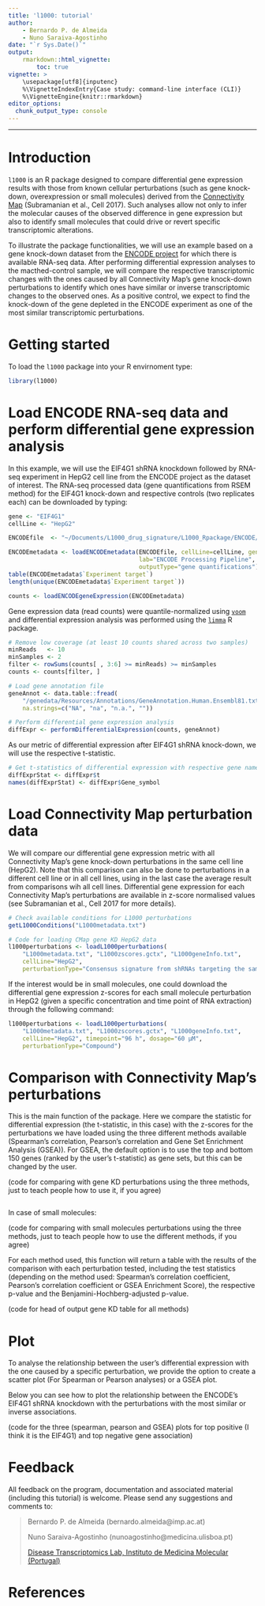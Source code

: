 ```yaml
---
title: 'l1000: tutorial'
author:
    - Bernardo P. de Almeida
    - Nuno Saraiva-Agostinho
date: "`r Sys.Date()`"
output: 
    rmarkdown::html_vignette:
        toc: true
vignette: >
    \usepackage[utf8]{inputenc}
    %\VignetteIndexEntry{Case study: command-line interface (CLI)}
    %\VignetteEngine{knitr::rmarkdown}
editor_options: 
  chunk_output_type: console
---
```


---

# Introduction

`l1000` is an R package designed to compare differential gene
expression results with those from known cellular perturbations (such as gene 
knock-down, overexpression or small molecules) derived from the 
[Connectivity Map][clue.io] (Subramanian et al., Cell 2017). Such analyses allow
not only to infer the molecular causes of the observed difference in gene
expression but also to identify small molecules that could drive or revert
specific transcriptomic alterations.

To illustrate the package functionalities, we will use an example based on a 
gene knock-down dataset from the [ENCODE project][ENCODE] for which there is 
available RNA-seq data. After performing differential expression analyses to the 
macthed-control sample, we will compare the respective transcriptomic changes 
with the ones caused by all Connectivity Map's gene knock-down perturbations to
identify which ones have similar or inverse transcriptomic changes to the 
observed ones. As a positive control, we expect to find the knock-down of the 
gene depleted in the ENCODE experiment as one of the most similar transcriptomic
perturbations.

# Getting started

To load the `l1000` package into your R envirnoment type:

```r
library(l1000)
```

# Load ENCODE RNA-seq data and perform differential gene expression analysis

In this example, we will use the EIF4G1 shRNA knockdown followed by RNA-seq experiment in HepG2 cell line from the ENCODE project as the dataset of 
interest. The RNA-seq processed data (gene quantifications from RSEM method) for
the EIF4G1 knock-down and respective controls (two replicates each) can be
downloaded by typing:

```r
gene <- "EIF4G1"
cellLine <- "HepG2"

ENCODEfile  <- "~/Documents/L1000_drug_signature/L1000_Rpackage/ENCODE/ENCODE_knockdown_controls.tsv"

ENCODEmetadata <- loadENCODEmetadata(ENCODEfile, cellLine=cellLine, gene=gene,
                                     lab="ENCODE Processing Pipeline",
                                     outputType="gene quantifications")
table(ENCODEmetadata$`Experiment target`)
length(unique(ENCODEmetadata$`Experiment target`))

counts <- loadENCODEgeneExpression(ENCODEmetadata)
```

Gene expression data (read counts) were quantile-normalized using [`voom`][voom] 
and differential expression analysis was performed using the [`limma`][limma] R
package.

```r
# Remove low coverage (at least 10 counts shared across two samples)
minReads   <- 10
minSamples <- 2
filter <- rowSums(counts[ , 3:6] >= minReads) >= minSamples
counts <- counts[filter, ]

# Load gene annotation file
geneAnnot <- data.table::fread(
    "/genedata/Resources/Annotations/GeneAnnotation.Human.Ensembl81.txt",
    na.strings=c("NA", "na", "n.a.", ""))

# Perform differential gene expression analysis
diffExpr <- performDifferentialExpression(counts, geneAnnot)
```

As our metric of differential expression after EIF4G1 shRNA knock-down, we will 
use the respective t-statistic.

```r
# Get t-statistics of differential expression with respective gene names
diffExprStat <- diffExpr$t
names(diffExprStat) <- diffExpr$Gene_symbol
```

# Load Connectivity Map perturbation data

We will compare our differential gene expression metric with all Connectivity
Map's gene knock-down perturbations in the same cell line (HepG2). Note that 
this comparison can also be done to perturbations in a different cell line or in
all cell lines, using in the last case the average result from comparisons wih 
all cell lines. Differential gene expression for each Connectivity Map's
perturbations are available in z-score normalised values (see Subramanian et 
al., Cell 2017 for more details).

```r
# Check available conditions for L1000 perturbations
getL1000Conditions("L1000metadata.txt")

# Code for loading CMap gene KD HepG2 data
l1000perturbations <- loadL1000perturbations(
    "L1000metadata.txt", "L1000zscores.gctx", "L1000geneInfo.txt",
    cellLine="HepG2",
    perturbationType="Consensus signature from shRNAs targeting the same gene")
```

If the interest would be in small molecules, one could download the differential
gene expression z-scores for each small molecule perturbation in HepG2 (given a
specific concentration and time point of RNA extraction) through the following
command:

```r
l1000perturbations <- loadL1000perturbations(
    "L1000metadata.txt", "L1000zscores.gctx", "L1000geneInfo.txt",
    cellLine="HepG2", timepoint="96 h", dosage="60 µM",
    perturbationType="Compound")
```

# Comparison with Connectivity Map's perturbations

This is the main function of the package. Here we compare the statistic for
differential expression (the t-statistic, in this case) with the z-scores for 
the perturbations we have loaded using the three different methods available
(Spearman's correlation, Pearson's correlation and Gene Set Enrichment Analysis
(GSEA)). For GSEA, the default option is to use the top and bottom 150 genes
(ranked by the user's t-statistic) as gene sets, but this can be changed by the
user.

(code for comparing with gene KD perturbations using the three methods, just to teach people how to use it, if you agree)

```r

```

In case of small molecules:

(code for comparing with small molecules perturbations using the three methods, just to teach people how to use the different methods, if you agree)

For each method used, this function will return a table with the results of the
comparison with each perturbation tested, including the test statistics 
(depending on the method used: Spearman's correlation coefficient, Pearson's
correlation coefficient or GSEA Enrichment Score), the respective p-value and 
the Benjamini-Hochberg-adjusted p-value.

(code for head of output gene KD table for all methods)

# Plot

To analyse the relationship between the user's differential expression with the
one caused by a specific perturbation, we provide the option to create a scatter
plot (For Spearman or Pearson analyses) or a GSEA plot.

Below you can see how to plot the relationship between the ENCODE's EIF4G1 shRNA
knockdown with the perturbations with the most similar or inverse associations.

(code for the three (spearman, pearson and GSEA) plots for top positive (I think
it is the EIF4G1) and top negative gene association)

# Feedback

All feedback on the program, documentation and associated material (including
this tutorial) is welcome. Please send any suggestions and comments to:

> Bernardo P. de Almeida (bernardo.almeida@imp.ac.at)
>
> Nuno Saraiva-Agostinho (nunoagostinho@medicina.ulisboa.pt)
>
> [Disease Transcriptomics Lab, Instituto de Medicina Molecular (Portugal)][iMM]

# References

[iMM]: http://imm.medicina.ulisboa.pt/group/distrans/
[ENCODE]: https://www.encodeproject.org/
[clue.io]: https://clue.io/
[limma]: https://www.ncbi.nlm.nih.gov/pubmed/25605792
[voom]: https://www.ncbi.nlm.nih.gov/pubmed/24485249
